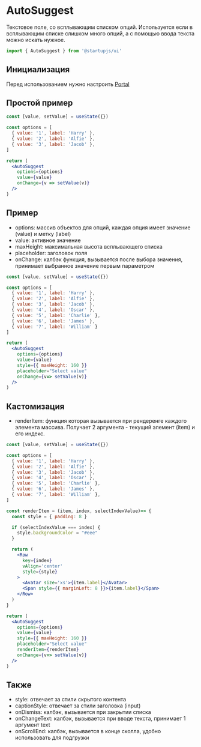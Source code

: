 
# AutoSuggest
Текстовое поле, со всплывающим списком опций.
Используется если в всплывающим списке слишком много опций, а с помощью ввода текста можно искать нужное.

```jsx
import { AutoSuggest } from '@startupjs/ui'
```

## Инициализация

Перед использованием нужно настроить [Portal](/docs/components/Portal)

## Простой пример
```jsx example
const [value, setValue] = useState({})

const options = [
  { value: '1', label: 'Harry' },
  { value: '2', label: 'Alfie' },
  { value: '3', label: 'Jacob' },
]

return (
  <AutoSuggest
    options={options}
    value={value}
    onChange={v => setValue(v)}
  />
)
```

## Пример
- options: массив объектов для опций, каждая опция имеет значение (value) и метку (label)
- value: активное значение
- maxHeight: максимальная высота всплывающего списка
- placeholder: заголовок поля
- onChange: калбэк функция, вызывается после выбора значения, принимает выбранное значение первым параметром
```jsx example
const [value, setValue] = useState({})

const options = [
  { value: '1', label: 'Harry' },
  { value: '2', label: 'Alfie' },
  { value: '3', label: 'Jacob' },
  { value: '4', label: 'Oscar' },
  { value: '5', label: 'Charlie' },
  { value: '6', label: 'James' },
  { value: '7', label: 'William' }
]

return (
  <AutoSuggest
    options={options}
    value={value}
    style={{ maxHeight: 160 }}
    placeholder="Select value"
    onChange={v=> setValue(v)}
  />
)
```

## Кастомизация
- renderItem: функция которая вызывается при рендеренге каждого элемента массива. Получает 2 аргумента - текущий элемент (item) и его индекс.
```jsx example
const [value, setValue] = useState({})

const options = [
  { value: '1', label: 'Harry' },
  { value: '2', label: 'Alfie' },
  { value: '3', label: 'Jacob' },
  { value: '4', label: 'Oscar' },
  { value: '5', label: 'Charlie' },
  { value: '6', label: 'James' },
  { value: '7', label: 'William' },
]

const renderItem = (item, index, selectIndexValue)=> {
  const style = { padding: 8 }

  if (selectIndexValue === index) {
    style.backgroundColor = "#eee"
  }

  return (
    <Row
      key={index}
      vAlign='center'
      style={style}
    >
      <Avatar size='xs'>{item.label}</Avatar>
      <Span style={{ marginLeft: 8 }}>{item.label}</Span>
    </Row>
  )
}

return (
  <AutoSuggest
    options={options}
    value={value}
    style={{ maxHeight: 160 }}
    placeholder="Select value"
    renderItem={renderItem}
    onChange={v=> setValue(v)}
  />
)
```

## Также
- style: отвечает за стили скрытого контента
- captionStyle: отвечает за стили заголовка (input)
- onDismiss: калбэк, вызывается при закрытии списка
- onChangeText: калбэк, вызывается при вводе текста, принимает 1 аргумент text
- onScrollEnd: калбэк, вызывается в конце сколла, удобно использовать для подгрузки

<Br lines={16} />
